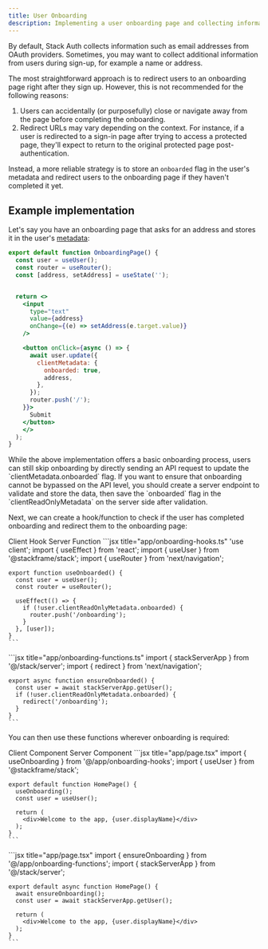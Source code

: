 ```yaml
---
title: User Onboarding
description: Implementing a user onboarding page and collecting information on sign-up
---
```


By default, Stack Auth collects information such as email addresses from OAuth providers. Sometimes, you may want to collect additional information from users during sign-up, for example a name or address.

The most straightforward approach is to redirect users to an onboarding page right after they sign up. However, this is not recommended for the following reasons:

1. Users can accidentally (or purposefully) close or navigate away from the page before completing the onboarding.
2. Redirect URLs may vary depending on the context. For instance, if a user is redirected to a sign-in page after trying to access a protected page, they'll expect to return to the original protected page post-authentication.

Instead, a more reliable strategy is to store an `onboarded` flag in the user's metadata and redirect users to the onboarding page if they haven't completed it yet.

## Example implementation

Let's say you have an onboarding page that asks for an address and stores it in the user's [metadata](../concepts/custom-user-data.mdx):

```jsx title="app/onboarding/page.tsx"
export default function OnboardingPage() {
  const user = useUser();
  const router = useRouter();
  const [address, setAddress] = useState('');


  return <>
    <input 
      type="text" 
      value={address} 
      onChange={(e) => setAddress(e.target.value)} 
    />

    <button onClick={async () => {
      await user.update({
        clientMetadata: {
          onboarded: true,
          address,
        },
      });
      router.push('/');
    }}>
      Submit
    </button>
    </>
  );
}
```

<Info>
While the above implementation offers a basic onboarding process, users can still skip onboarding by directly sending an API request to update the `clientMetadata.onboarded` flag. If you want to ensure that onboarding cannot be bypassed on the API level, you should create a server endpoint to validate and store the data, then save the `onboarded` flag in the `clientReadOnlyMetadata` on the server side after validation.
</Info>

Next, we can create a hook/function to check if the user has completed onboarding and redirect them to the onboarding page:

<Tabs defaultValue="client">
  <TabsList>
    <TabsTrigger value="client">Client Hook</TabsTrigger>
    <TabsTrigger value="server">Server Function</TabsTrigger>
  </TabsList>
  <TabsContent value="client">
    ```jsx title="app/onboarding-hooks.ts"
    'use client';
    import { useEffect } from 'react';
    import { useUser } from '@stackframe/stack';
    import { useRouter } from 'next/navigation';

    export function useOnboarded() {
      const user = useUser();
      const router = useRouter();

      useEffect(() => {
        if (!user.clientReadOnlyMetadata.onboarded) {
          router.push('/onboarding');
        }
      }, [user]);
    }
    ```
  </TabsContent>
  <TabsContent value="server">
    ```jsx title="app/onboarding-functions.ts"
    import { stackServerApp } from '@/stack/server';
    import { redirect } from 'next/navigation';

    export async function ensureOnboarded() {
      const user = await stackServerApp.getUser();
      if (!user.clientReadOnlyMetadata.onboarded) {
        redirect('/onboarding');
      }
    }
    ```
  </TabsContent>
</Tabs>

You can then use these functions wherever onboarding is required:

<Tabs defaultValue="client">
  <TabsList>
    <TabsTrigger value="client">Client Component</TabsTrigger>
    <TabsTrigger value="server">Server Component</TabsTrigger>
  </TabsList>
  <TabsContent value="client">
    ```jsx title="app/page.tsx"
    import { useOnboarding } from '@/app/onboarding-hooks';
    import { useUser } from '@stackframe/stack';

    export default function HomePage() {
      useOnboarding();
      const user = useUser();

      return (
        <div>Welcome to the app, {user.displayName}</div>
      );
    }
    ```
  </TabsContent>
  <TabsContent value="server">
    ```jsx title="app/page.tsx"
    import { ensureOnboarding } from '@/app/onboarding-functions';
    import { stackServerApp } from '@/stack/server';

    export default async function HomePage() {
      await ensureOnboarding();
      const user = await stackServerApp.getUser();

      return (
        <div>Welcome to the app, {user.displayName}</div>
      );
    }
    ```
  </TabsContent>
</Tabs>
